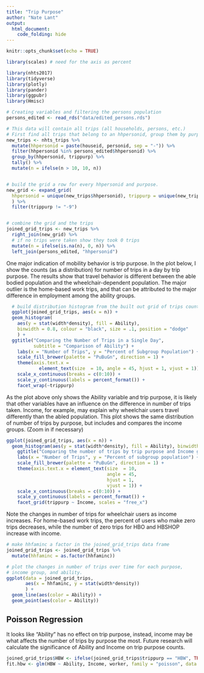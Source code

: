 ```yaml
---
title: "Trip Purpose"
author: "Nate Lant"
output: 
  html_document:
    code_folding: hide
---
```


```r
knitr::opts_chunk$set(echo = TRUE)

library(scales) # need for the axis as percent

library(nhts2017)
library(tidyverse)
library(plotly)
library(pander)
library(ggpubr)
library(Hmisc)

```

```r
# Creating variables and filtering the persons population
persons_edited <- read_rds("data/edited_persons.rds") 

# This data will contain all trips (all households, persons, etc.)
# First find all trips that belong to an hhpersonid, group them by purpose and count them
new_trips <- nhts_trips %>% 
  mutate(hhpersonid = paste(houseid, personid, sep = "-")) %>%
  filter(hhpersonid %in% persons_edited$hhpersonid) %>%
  group_by(hhpersonid, trippurp) %>%
  tally() %>%
  mutate(n = ifelse(n > 10, 10, n))


# build the grid a row for every hhpersonid and purpose.
new_grid <- expand_grid(
  hhpersonid = unique(new_trips$hhpersonid), trippurp = unique(new_trips$trippurp)
  ) %>%
  filter(trippurp != "-9")


# combine the grid and the trips
joined_grid_trips <- new_trips %>% 
  right_join(new_grid) %>%
  # if no trips were taken show they took 0 trips
  mutate(n = ifelse(is.na(n), 0, n)) %>%
  left_join(persons_edited, "hhpersonid") 
```

One major indication of mobility behavior is trip purpose. In the plot below, I show the counts (as a distribution) for number of trips in a day by trip purpose. The results show that travel behavior is different between the able bodied population and the wheelchair-dependent population. The major outlier is the home-based work trips, and that can be attributed to the major difference in employment among the ability groups.


```r
  # build distribution histogram from the built out grid of trips counted
  ggplot(joined_grid_trips, aes(x = n)) + 
  geom_histogram(
    aes(y = stat(width*density), fill = Ability), 
    binwidth = 0.8, colour = "black", size = .1, position = "dodge"
    ) +
  ggtitle("Comparing the Number of Trips in a Single Day", 
          subtitle = "Comparison of Ability") +
    labs(x = "Number of Trips", y = "Percent of Subgroup Population") +
    scale_fill_brewer(palette = "PuBuGn", direction = 1) + 
    theme(axis.text.x = 
            element_text(size  = 10, angle = 45, hjust = 1, vjust = 1)) +
    scale_x_continuous(breaks = c(0:10)) +
    scale_y_continuous(labels = percent_format()) +
    facet_wrap(~trippurp)
```

As the plot above only shows the Ability variable and trip purpose, it is likely that other variables have an influence on the difference in number of trips taken. Income, for example, may explain why wheelchair users travel differently than the abled population. 
This plot shows the same distribution of number of trips by purpose, but includes and compares the income groups. (Zoom in if necessary)

```r
ggplot(joined_grid_trips, aes(x = n)) + 
  geom_histogram(aes(y = stat(width*density), fill = Ability), binwidth = 0.8, colour = "black", size = .1, position = "dodge") +
    ggtitle("Comparing the number of trips by trip purpose and Income group", subtitle = "Comparison of Ability") +
    labs(x = "Number of Trips", y = "Percent of subgroup population") +
    scale_fill_brewer(palette = "PuBuGn", direction = 1) + 
    theme(axis.text.x = element_text(size  = 10, 
                                     angle = 45,
                                     hjust = 1,
                                     vjust = 1)) +
    scale_x_continuous(breaks = c(0:10)) +
    scale_y_continuous(labels = percent_format()) +
    facet_grid(trippurp ~ Income, scales = "free_x")
```

Note the changes in number of trips for wheelchair users as income increases. For home-based work trips, the percent of users who make zero trips decreases, while the number of zero trips for HBO and HBSHOP increase with income. 

```r
# make hhfaminc a factor in the joined_grid_trips data frame
joined_grid_trips <- joined_grid_trips %>%
  mutate(hhfaminc = as.factor(hhfaminc))

# plot the changes in number of trips over time for each purpose, 
# income group, and ability.
ggplot(data = joined_grid_trips, 
       aes(x = hhfaminc, y = stat(width*density))
       ) +
  geom_line(aes(color = Ability)) +
  geom_point(aes(color = Ability))
```

## Poisson Regression
It looks like "Ability" has no effect on trip purpose, instead, income may be what affects the number of trips by purpose the most. Future research will calculate the significance of Ability and Income on trip purpose counts.

```r
joined_grid_trips$HBW <- ifelse(joined_grid_trips$trippurp == "HBW", TRUE, FALSE)
fit.hbw <- glm(HBW ~ Ability, Income, worker, family = "poisson", data = joined_grid_trips)
```











